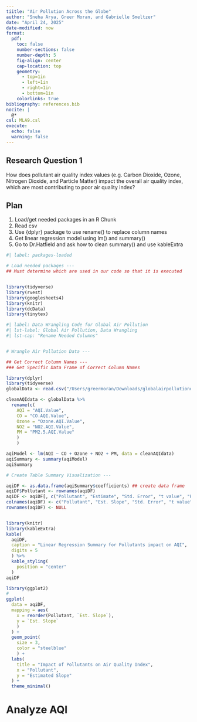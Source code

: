 ```yaml
---
tiitle: "Air Pollution Across the Globe"
author: "Sneha Arya, Greer Moran, and Gabrielle Smeltzer"
date: "April 24, 2025"
date-modified: now
format:
  pdf:
    toc: false
    number-sections: false
    number-depth: 5
    fig-align: center
    cap-location: top
    geometry:
      - top=1in
      - left=1in
      - right=1in
      - bottom=1in
    colorlinks: true
bibliography: references.bib
nocite: |
  @*
csl: MLA9.csl
execute:
  echo: false
  warning: false
---
```



## Research Question 1
How does pollutant air quality index values (e.g. Carbon Dioxide, Ozone, Nitrogen Dioxide, and Particle Matter) impact the overall air quality index, which are most contributing to poor air quality index?

## Plan

1. Load/get needed packages in an R Chunk
2. Read csv
3. Use {dplyr} package to use rename() to replace column names
4. Get linear regression model using lm() and summary()
5. Go to Dr.Hatfield and ask how to clean summary() and use kableExtra

```r
#| label: packages-loaded

# Load needed packages ---
## Must determine which are used in our code so that it is executed


library(tidyverse)
library(rvest)
library(googlesheets4)
library(knitr)
library(dcData)
library(tinytex)
```

```r
#| label: Data Wrangling Code for Global Air Pollution
#| lst-label: Global Air Pollution, Data Wrangling
#| lst-cap: "Rename Needed Columns"


# Wrangle Air Pollution Data ---

## Get Correct Column Names ---
### Get Specific Data Frame of Correct Column Names

library(dplyr)
library(tidyverse)
globalData <- read.csv("/Users/greermoran/Downloads/globalairpollutiondataset.csv")

cleanAQIdata <- globalData %>%
  rename(c(
    AQI = "AQI.Value",
    CO = "CO.AQI.Value",
    Ozone = "Ozone.AQI.Value",
    NO2 = "NO2.AQI.Value",
    PM = "PM2.5.AQI.Value"
    )
    )

aqiModel <- lm(AQI ~ CO + Ozone + NO2 + PM, data = cleanAQIdata)
aqiSummary <- summary(aqiModel)
aqiSummary

# Create Table Summary Visualization ---

aqiDF <- as.data.frame(aqiSummary$coefficients) ## create data frame
aqiDF$Pollutant <- rownames(aqiDF)
aqiDF <- aqiDF[, c("Pollutant", "Estimate", "Std. Error", "t value", "Pr(>|t|)")]
colnames(aqiDF) <- c("Pollutant", "Est. Slope", "Std. Error", "t value", "p-value")
rownames(aqiDF) <- NULL


library(knitr)
library(kableExtra)
kable(
  aqiDF,
  caption = "Linear Regression Summary for Pollutants impact on AQI",
  digits = 5
  ) %>%
  kable_styling(
    position = "center"
  )
aqiDF

library(ggplot2)
# 
ggplot(
  data = aqiDF, 
  mapping = aes(
    x = reorder(Pollutant, `Est. Slope`), 
    y = `Est. Slope`
    )
  ) +
  geom_point(
    size = 3, 
    color = "steelblue"
    ) +
  labs(
    title = "Impact of Pollutants on Air Quality Index",
    x = "Pollutant",
    y = "Estimated Slope"
  ) +
  theme_minimal()

```

# Analyze AQI